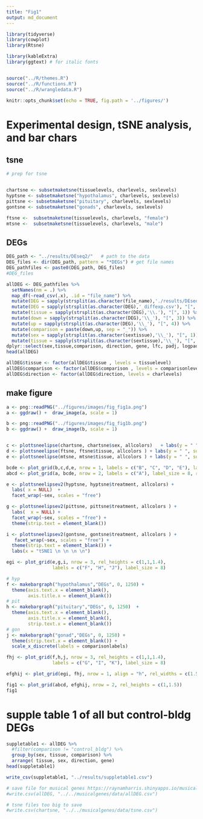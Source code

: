 ```yaml
---
title: "Fig1"
output: md_document
---
```


```r
library(tidyverse)
library(cowplot)
library(Rtsne)

library(kableExtra) 
library(ggtext) # for italic fonts


source("../R/themes.R")
source("../R/functions.R")
source("../R/wrangledata.R")

knitr::opts_chunk$set(echo = TRUE, fig.path = '../figures/')
```

#  Experimental design, tSNE analysis, and bar chars


## tsne

```r

# prep for tsne


chartsne <- subsetmaketsne(tissuelevels, charlevels, sexlevels)
hyptsne <- subsetmaketsne("hypothalamus", charlevels, sexlevels)
pittsne <- subsetmaketsne("pituitary", charlevels, sexlevels)
gontsne <- subsetmaketsne("gonads", charlevels, sexlevels)

ftsne <-  subsetmaketsne(tissuelevels, charlevels, "female")
mtsne <-  subsetmaketsne(tissuelevels, charlevels, "male")

```

## DEGs

```r
DEG_path <- "../results/DEseq2/"   # path to the data
DEG_files <- dir(DEG_path, pattern = "*DEGs") # get file names
DEG_pathfiles <- paste0(DEG_path, DEG_files)
#DEG_files

allDEG <- DEG_pathfiles %>%
  setNames(nm = .) %>% 
  map_df(~read_csv(.x), .id = "file_name") %>% 
  mutate(DEG = sapply(strsplit(as.character(file_name),'./results/DEseq2/'), "[", 2))  %>% 
  mutate(DEG = sapply(strsplit(as.character(DEG),'_diffexp.csv'), "[", 1))  %>% 
  mutate(tissue = sapply(strsplit(as.character(DEG),'\\.'), "[", 1)) %>%
  mutate(down = sapply(strsplit(as.character(DEG),'\\_'), "[", 3)) %>%
  mutate(up = sapply(strsplit(as.character(DEG),'\\_'), "[", 4)) %>%
  mutate(comparison = paste(down,up, sep = "_")) %>%
  mutate(sex = sapply(strsplit(as.character(sextissue),'\\_'), "[", 1)) %>%
  mutate(tissue = sapply(strsplit(as.character(sextissue),'\\_'), "[", 2)) %>%
dplyr::select(sex,tissue,comparison, direction, gene, lfc, padj, logpadj) 
head(allDEG)

allDEG$tissue <- factor(allDEG$tissue , levels = tissuelevel)
allDEG$comparison <- factor(allDEG$comparison , levels = comparisonlevels)
allDEG$direction <- factor(allDEG$direction, levels = charlevels)
```

## make figure

```r


a <- png::readPNG("../figures/images/fig_fig1a.png")
a <- ggdraw() +  draw_image(a, scale = 1)

b <- png::readPNG("../figures/images/fig_fig1b.png")
b <- ggdraw() +  draw_image(b, scale = 1)


c <- plottsneelipse(chartsne, chartsne$sex, allcolors)   + labs(y = " ", subtitle = "~ tissue * sex")    
d <- plottsneelipse(ftsne, ftsne$tissue, allcolors ) + labs(y = " ", subtitle = "~ tissue, females only")
e <- plottsneelipse(mtsne, mtsne$tissue, allcolors ) + labs(y = " ", subtitle = "~ tissue, males only") 

bcde <- plot_grid(b,c,d,e, nrow = 1, labels = c("B", "C", "D", "E"), label_size = 8 )
abcd <- plot_grid(a, bcde, nrow = 2, labels = c("A"), label_size = 8, rel_heights = c(1,1))

e <- plottsneelipsev2(hyptsne, hyptsne$treatment, allcolors) + 
  labs( x = NULL)  + 
  facet_wrap(~sex, scales = "free")

g <- plottsneelipsev2(pittsne, pittsne$treatment, allcolors ) + 
  labs(  x = NULL) + 
  facet_wrap(~sex, scales = "free") +
  theme(strip.text = element_blank())

i <- plottsneelipsev2(gontsne, gontsne$treatment, allcolors ) + 
   facet_wrap(~sex, scales = "free") +
  theme(strip.text = element_blank()) +
  labs(x = "tSNE1 \n \n \n \n")

egi <- plot_grid(e,g,i, nrow = 3, rel_heights = c(1,1,1.4),
                 labels = c("F", "H", "J"), label_size = 8)

# hyp
f <- makebargraph("hypothalamus","DEGs", 0, 1250) + 
  theme(axis.text.x = element_blank(), 
        axis.title.x = element_blank())  
# pit
h <- makebargraph("pituitary","DEGs", 0, 1250)  +  
  theme(axis.text.x = element_blank(), 
        axis.title.x = element_blank(), 
        strip.text.x = element_blank())  
# gon
j <- makebargraph("gonad","DEGs", 0, 1250) +  
  theme(strip.text.x = element_blank()) +
  scale_x_discrete(labels = comparisonlabels)

fhj <- plot_grid(f,h,j, nrow = 3, rel_heights = c(1,1,1.4),
                 labels = c("G", "I", "K"), label_size = 8)  

efghij <- plot_grid(egi, fhj, nrow = 1, align = "h", rel_widths = c(1.5,2))

fig1 <- plot_grid(abcd, efghij, nrow = 2, rel_heights = c(1,1.5))
fig1
```

# supple table 1 of all but control-bldg DEGs

```r
suppletable1 <- allDEG %>%
  #filter(comparison != "control_bldg") %>%
  group_by(sex, tissue, comparison) %>%
  arrange( tissue, sex, direction, gene)
head(suppletable1)

write_csv(suppletable1, "../results/suppletable1.csv")

# save file for musical genes https://raynamharris.shinyapps.io/musicalgenes/
#write.csv(allDEG, "../../musicalgenes/data/allDEG.csv")

# tsne files too big to save
#write.csv(chartsne, "../../musicalgenes/data/tsne.csv")
```

